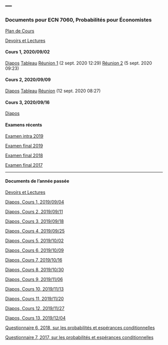 ---
---

<link rel="stylesheet" href="styles.css" type="text/css">

### Documents pour ECN 7060, Probabilités pour Économistes

[Plan de Cours](./ECN7060/ECN7060A-A20-PC.pdf)

[Devoirs et Lectures](./ECN7060/ECN7060_DL.pdf)

#### Cours 1, 2020/09/02

[Diapos](./ECN7060/ECN7060_1.pdf) [Tableau](./ECN7060/Tableau_Cours_1.pdf)
[Réunion 1](https://umontreal.zoom.us/rec/share/PykJRDaR0NlufGmlnyrw6NthNr9sG0ZnHS5YOR8WxuAvir6zHNRBLsHIguyioUbc.pPSUU2vekQowglPz) (2 sept. 2020 12:29)
[Réunion 2](https://umontreal.zoom.us/rec/share/oUOQG2m5XAjBUnox3pQEIVOBS1ZebHFG31GHYOtAQ3DGS_Yw4FohBWAylmqxBLoO.oXfAXhPZEOMdeNwR) (5 sept. 2020 09:23)

#### Cours 2, 2020/09/09

[Diapos](./ECN7060/ECN7060_2.pdf) [Tableau](./ECN7060/Tableau_Cours_2.pdf)
[Réunion](https://umontreal.zoom.us/rec/share/9H6nHbW_jIFRUiSQTiWXvuBX3qxH754iAmAcLK5TVM_HyDmst35ztM6QOc-UlIk0.RnlG5DTfcqDDhsVG) (12 sept. 2020 08:27)

#### Cours 3, 2020/09/16

[Diapos](./ECN7060/ECN7060_3.pdf)

#### Examens récents

[Examen intra 2019](./ECN7060/EI19.pdf)

[Examen final 2019](./ECN7060/EF19.pdf)

[Examen final 2018](./ECN7060/EF18A.pdf)

[Examen final 2017](./ECN7060/EF17A.pdf)

***

#### Documents de l'année passée

[Devoirs et Lectures](./ECN7060/ECN7060_DL_2019.pdf)

[Diapos, Cours 1, 2019/09/04](./ECN7060/ECN7060_1_2019.pdf)

[Diapos, Cours 2, 2019/09/11](./ECN7060/ECN7060_2_2019.pdf)

[Diapos, Cours 3, 2019/09/18](./ECN7060/ECN7060_3_2019.pdf)

[Diapos, Cours 4, 2019/09/25](./ECN7060/ECN7060_4_2019.pdf)

[Diapos, Cours 5, 2019/10/02](./ECN7060/ECN7060_5_2019.pdf)

[Diapos, Cours 6, 2019/10/09](./ECN7060/ECN7060_6_2019.pdf)

[Diapos, Cours 7, 2019/10/16](./ECN7060/ECN7060_7_2019.pdf)

[Diapos, Cours 8, 2019/10/30](./ECN7060/ECN7060_8_2019.pdf)

[Diapos, Cours 9, 2019/11/06](./ECN7060/ECN7060_9_2019.pdf)

[Diapos, Cours 10, 2019/11/13](./ECN7060/ECN7060_10_2019.pdf)

[Diapos, Cours 11, 2019/11/20](./ECN7060/ECN7060_11_2019.pdf)

[Diapos, Cours 12, 2019/11/27](./ECN7060/ECN7060_12_2019.pdf)

[Diapos, Cours 13, 2019/12/04](./ECN7060/ECN7060_13_2019.pdf)

[Questionnaire 6, 2018, sur les probabilités et espérances conditionnelles](./ECN7060/Quiz_6_2018.pdf)

[Questionnaire 7, 2017, sur les probabilités et espérances conditionnelles](./ECN7060/Quiz_7.pdf)
